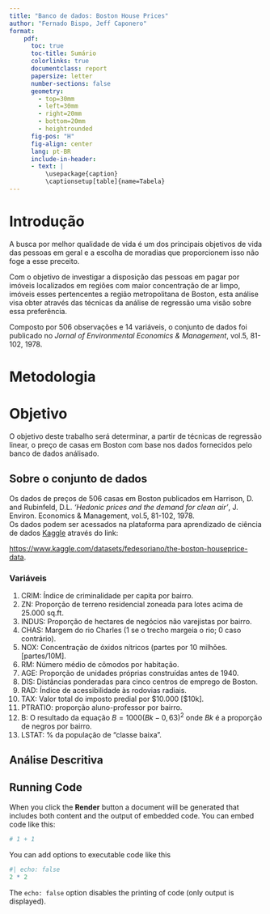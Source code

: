 ```yaml
---
title: "Banco de dados: Boston House Prices"
author: "Fernado Bispo, Jeff Caponero"
format:
    pdf:
      toc: true
      toc-title: Sumário
      colorlinks: true
      documentclass: report
      papersize: letter
      number-sections: false
      geometry:
        - top=30mm
        - left=30mm
        - right=20mm
        - bottom=20mm
        - heightrounded
      fig-pos: "H"
      fig-align: center
      lang: pt-BR
      include-in-header:
      - text: |
          \usepackage{caption}
          \captionsetup[table]{name=Tabela} 
---
```


# Introdução

A busca por melhor qualidade de vida é um dos principais objetivos de vida das pessoas em geral e a escolha de moradias que proporcionem isso não foge a esse preceito.

Com o objetivo de investigar a disposição das pessoas em pagar por imóveis localizados em regiões com maior concentração de ar limpo, imóveis esses pertencentes a região metropolitana de Boston, esta análise visa obter através das técnicas da análise de regressão uma visão sobre essa preferência.

Composto por 506 observações e 14 variáveis, o conjunto de dados foi publicado no *Jornal of Environmental Economics & Management*, vol.5, 81-102, 1978.

# Metodologia


# Objetivo

O objetivo deste trabalho será determinar, a partir de técnicas de regressão linear, o preço de casas em Boston com base nos dados fornecidos pelo banco de dados análisado.

## Sobre o conjunto de dados

Os dados de preços de 506 casas em Boston publicados em Harrison, D. and Rubinfeld, D.L. *'Hedonic prices and the demand for clean air'*, J. Environ. Economics & Management, vol.5, 81-102, 1978.  
Os dados podem ser acessados na plataforma para aprendizado de ciência de dados [Kaggle](https://www.kaggle.com/datasets/fedesoriano/the-boston-houseprice-data) através do link:

<https://www.kaggle.com/datasets/fedesoriano/the-boston-houseprice-data>.  

### Variáveis

1. CRIM: Índice de criminalidade per capita por bairro.    
2. ZN: Proporção de terreno residencial zoneada para lotes acima de 25.000 sq.ft. 
3. INDUS: Proporção de hectares de negócios não varejistas por bairro.  
4. CHAS: Margem do rio Charles (1 se o trecho margeia o rio; 0 caso contrário).  
5. NOX: Concentração de óxidos nítricos (partes por 10 milhões. [partes/10M].  
6. RM: Número médio de cômodos por habitação.  
7. AGE: Proporção de unidades próprias construídas antes de 1940.  
8. DIS: Distâncias ponderadas para cinco centros de emprego de Boston.  
9. RAD: Índice de acessibilidade às rodovias radiais.  
10. TAX: Valor total do imposto predial por $10.000 [$10k].  
11. PTRATIO: proporção aluno-professor por bairro.  
12. B: O resultado da equação $B=1000(Bk - 0,63)^2$ onde $Bk$ é a proporção de negros por bairro.    
13. LSTAT: % da população de "classe baixa".  

## Análise Descritiva



## Running Code

When you click the **Render** button a document will be generated that includes both content and the output of embedded code. You can embed code like this:

```r
# 1 + 1
```

You can add options to executable code like this 

```r
#| echo: false
2 * 2
```

The `echo: false` option disables the printing of code (only output is displayed).
